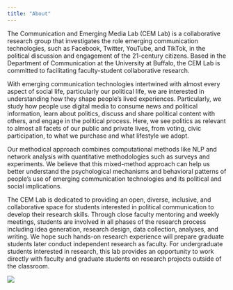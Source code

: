 ```yaml
---
title: "About"
---
```


The Communication and Emerging Media Lab (CEM Lab) is a collaborative research group that investigates the role emerging communication technologies, such as Facebook, Twitter, YouTube, and TikTok, in the political discussion and engagement of the 21-century citizens. Based in the Department of Communication at the University at Buffalo, the CEM Lab is committed to facilitating faculty-student collaborative research.

With emerging communication technologies intertwined with almost every aspect of social life, particularly our political life, we are interested in understanding how they shape people’s lived experiences. Particularly, we study how people use digital media to consume news and political information, learn about politics, discuss and share political content with others, and engage in the political process. Here, we see politics as relevant to almost all facets of our public and private lives, from voting, civic participation, to what we purchase and what lifestyle we adopt.   

Our methodical approach combines computational methods like NLP and network analysis with quantitative methodologies such as surveys and experiments. We believe that this mixed-method approach can help us better understand the psychological mechanisms and behavioral patterns of people’s use of emerging communication technologies and its political and social implications.

The CEM Lab is dedicated to providing an open, diverse, inclusive, and collaborative space for students interested in political communication to develop their research skills. Through close faculty mentoring and weekly meetings, students are involved in all phases of the research process including idea generation, research design, data collection, analyses, and writing. We hope such hands-on research experience will prepare graduate students later conduct independent research as faculty. For undergraduate students interested in research, this lab provides an opportunity to work directly with faculty and graduate students on research projects outside of the classroom.


![](files/social_media.jpg)
